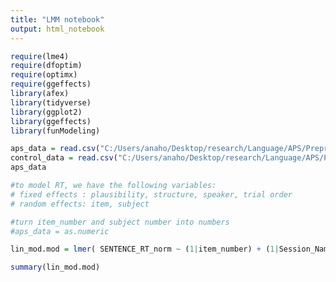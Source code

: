 ---
title: "LMM notebook"
output: html_notebook
---


```{r}
require(lme4)
require(dfoptim)
require(optimx)
require(ggeffects)
library(afex)
library(tidyverse)
library(ggplot2)
library(ggeffects)
library(funModeling)

```

```{r}
aps_data = read.csv("C:/Users/anaho/Desktop/research/Language/APS/Preprocessed_aps_data.csv", fileEncoding='latin1')
control_data = read.csv("C:/Users/anaho/Desktop/research/Language/APS/Preprocessed_control_data.csv", fileEncoding='latin1')
aps_data
```
```{r}
#to model RT, we have the following variables:
# fixed effects : plausibility, structure, speaker, trial order
# random effects: item, subject

#turn item_number and subject number into numbers
#aps_data = as.numeric

lin_mod.mod = lmer( SENTENCE_RT_norm ~ (1|item_number) + (1|Session_Name_) + (1|Trial_Index_)  + plausibility_condition + syntactic_condition + speech_condition + plausibility_condition*speech_condition, data = aps_data, REML = FALSE, control = lmerControl(optimizer ="Nelder_Mead"))

summary(lin_mod.mod)

```

```{r}
```


